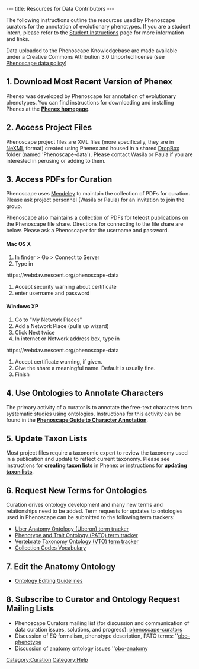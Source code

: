 ---
title: Resources for Data Contributors
---

The following instructions outline the resources used by Phenoscape curators for the annotation of evolutionary phenotypes.  If you are a student intern, please refer to the [http://phenoscape.org/wiki/Student_Instructions Student Instructions] page for more information and links.

Data uploaded to the Phenoscape Knowledgebase are made available under a Creative Commons Attribution 3.0 Unported license (see [http://phenoscape.org/wiki/Phenoscape_data_policy Phenoscape data policy])

==1. Download Most Recent Version of Phenex==

Phenex was developed by Phenoscape for annotation of evolutionary phenotypes.  You can find instructions for downloading and installing Phenex at the [[Phenex|'''Phenex homepage''']].

==2. Access Project Files==

Phenoscape project files are XML files (more specifically, they are in [http://nexml.org NeXML] format) created using Phenex and housed in a shared [http://www.dropbox.com DropBox] folder (named 'Phenoscape-data').  Please contact Wasila or Paula if you are interested in perusing or adding to them.

==3. Access PDFs for Curation ==

Phenoscape uses [http://www.mendeley.com/ Mendeley] to maintain the collection of PDFs for curation. Please ask project personnel (Wasila or Paula) for an invitation to join the group.

Phenoscape also maintains a collection of PDFs for teleost publications on the Phenoscape file share. Directions for connecting to the file share are below.  Please ask a Phenoscaper for the username and password.

====Mac OS X====
# In finder > Go > Connect to Server
# Type in
<nowiki>https://webdav.nescent.org/phenoscape-data</nowiki> 
# Accept security warning about certificate
# enter username and password

====Windows XP====
# Go to "My Network Places"
# Add a Network Place (pulls up wizard)
# Click Next twice
# In internet or Network address box, type in
<nowiki>https://webdav.nescent.org/phenoscape-data</nowiki> 
# Accept certificate warning, if given.
# Give the share a meaningful name. Default is usually fine.
# Finish

==4. Use Ontologies to Annotate Characters ==

The primary activity of a curator is to annotate the free-text characters from systematic studies using ontologies.  Instructions for this activity can be found in the [[Guide to Character Annotation | '''Phenoscape Guide to Character Annotation''']].

==5. Update Taxon Lists==

Most project files require a taxonomic expert to review the taxonomy used in a publication and update to reflect current taxonomy. Please see instructions for [[Creating Taxon Lists| '''creating taxon lists''']] in Phenex or instructions for [[Update Taxon Lists| '''updating taxon lists''']].

==6. Request New Terms for Ontologies==

Curation drives ontology development and many new terms and relationships need to be added. Term requests for updates to ontologies used in Phenoscape can be submitted to the following term trackers:

* [https://github.com/cmungall/uberon/issues Uber Anatomy Ontology (Uberon) term tracker]
* [http://sourceforge.net/tracker/?group_id=76834&atid=595654 Phenotype and Trait Ontology (PATO) term tracker]
* [http://sourceforge.net/tracker/?group_id=224046&atid=2519810 Vertebrate Taxonomy Ontology (VTO) term tracker]
* [http://phenoscape.org/wiki/Ontologies#Fish_Collection_Codes_Vocabulary Collection Codes Vocabulary]

==7. Edit the Anatomy Ontology ==
* [http://phenoscape.org/wiki/Ontology_workflow Ontology Editing Guidelines]

==8. Subscribe to Curator and Ontology Request Mailing Lists ==
* Phenoscape Curators mailing list (for discussion and communication of data curation issues, solutions, and progress):  [http://lists.sourceforge.net/lists/listinfo/phenoscape-curators phenoscape-curators]
* Discussion of EQ formalism, phenotype description, PATO terms:  ''[https://lists.sourceforge.net/mailman/listinfo/obo-phenotype obo-phenotype]
* Discussion of anatomy ontology issues ''[https://lists.sourceforge.net/lists/listinfo/obo-anatomy obo-anatomy]

[[Category:Curation]]
[[Category:Help]]